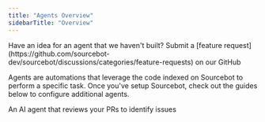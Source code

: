```yaml
---
title: "Agents Overview"
sidebarTitle: "Overview"
---
```


<Note>
Have an idea for an agent that we haven't built? Submit a [feature request](https://github.com/sourcebot-dev/sourcebot/discussions/categories/feature-requests) on our GitHub
</Note>

Agents are automations that leverage the code indexed on Sourcebot to perform a specific task. Once you've setup Sourcebot, check out the
guides below to configure additional agents.

<CardGroup cols={2}>
    <Card horizontal title="Review Agent" icon="gear" href="/docs/agents/review-agent">
        An AI agent that reviews your PRs to identify issues
    </Card>
</CardGroup>